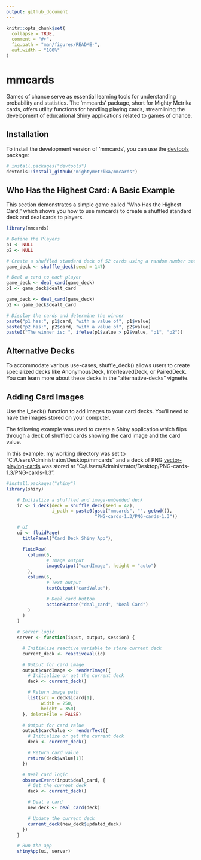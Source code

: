 ```yaml
---
output: github_document
---
```


<!-- README.md is generated from README.Rmd. Please edit that file -->

```r
knitr::opts_chunk$set(
  collapse = TRUE,
  comment = "#>",
  fig.path = "man/figures/README-",
  out.width = "100%"
)
```


# mmcards

Games of chance serve as essential learning tools for understanding probability and statistics. The 'mmcards' package, short for Mighty Metrika cards, offers utility functions for handling playing cards, streamlining the development of educational Shiny applications related to games of chance.

## Installation

To install the development version of 'mmcards', you can use the [devtools](https://devtools.r-lib.org/) package:

```r
# install.packages("devtools")
devtools::install_github("mightymetrika/mmcards")
```


## Who Has the Highest Card: A Basic Example

This section demonstrates a simple game called "Who Has the Highest Card," which shows you how to use mmcards to create a shuffled standard deck and deal cards to players.

```r
library(mmcards)

# Define the Players
p1 <- NULL
p2 <- NULL

# Create a shuffled standard deck of 52 cards using a random number seed for reproducibility
game_deck <- shuffle_deck(seed = 147)

# Deal a card to each player
game_deck <- deal_card(game_deck)
p1 <- game_deck$dealt_card

game_deck <- deal_card(game_deck)
p2 <- game_deck$dealt_card

# Display the cards and determine the winner
paste("p1 has:", p1$card, "with a value of", p1$value)
paste("p2 has:", p2$card, "with a value of", p2$value)
paste0("The winner is: ", ifelse(p1$value > p2$value, "p1", "p2"))

```


## Alternative Decks

To accommodate various use-cases, shuffle_deck() allows users to create specialized decks like AnonymousDeck, InterleavedDeck, or PairedDeck. You can learn more about these decks in the "alternative-decks" vignette.

## Adding Card Images

Use the i_deck() function to add images to your card decks. You'll need to have the images stored on your computer.

The following example was used to create a Shiny application which flips through a deck of shuffled cards showing the card image and the card value.

In this example, my working directory was set to "C:/Users/Administrator/Desktop/mmcards" and a deck of PNG [vector-playing-cards](https://code.google.com/archive/p/vector-playing-cards/downloads) was stored at "C:/Users/Administrator/Desktop/PNG-cards-1.3/PNG-cards-1.3".

```r
#install.packages("shiny")
library(shiny)

    # Initialize a shuffled and image-embedded deck
    ic <- i_deck(deck = shuffle_deck(seed = 42),
                 i_path = paste0(gsub("mmcards", "", getwd()),
                                 "PNG-cards-1.3/PNG-cards-1.3"))

    # UI
    ui <- fluidPage(
      titlePanel("Card Deck Shiny App"),

      fluidRow(
        column(6,
               # Image output
               imageOutput("cardImage", height = "auto")
        ),
        column(6,
               # Text output
               textOutput("cardValue"),

               # Deal card button
               actionButton("deal_card", "Deal Card")
        )
      )
    )

    # Server logic
    server <- function(input, output, session) {

      # Initialize reactive variable to store current deck
      current_deck <- reactiveVal(ic)

      # Output for card image
      output$cardImage <- renderImage({
        # Initialize or get the current deck
        deck <- current_deck()

        # Return image path
        list(src = deck$icard[1],
             width = 250,
             height = 350)
      }, deleteFile = FALSE)

      # Output for card value
      output$cardValue <- renderText({
        # Initialize or get the current deck
        deck <- current_deck()

        # Return card value
        return(deck$value[1])
      })

      # Deal card logic
      observeEvent(input$deal_card, {
        # Get the current deck
        deck <- current_deck()

        # Deal a card
        new_deck <- deal_card(deck)

        # Update the current deck
        current_deck(new_deck$updated_deck)
      })
    }

    # Run the app
    shinyApp(ui, server)
    
```
